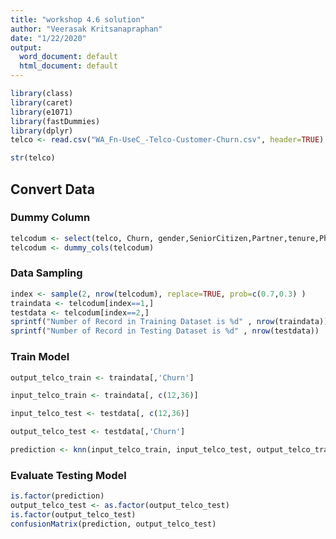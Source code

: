 ```yaml
---
title: "workshop 4.6 solution"
author: "Veerasak Kritsanapraphan"
date: "1/22/2020"
output:
  word_document: default
  html_document: default
---
```


```r
library(class)
library(caret)
library(e1071)
library(fastDummies)
library(dplyr)
telco <- read.csv("WA_Fn-UseC_-Telco-Customer-Churn.csv", header=TRUE)
```


```r
str(telco)
```

## Convert Data

### Dummy Column
```r
telcodum <- select(telco, Churn, gender,SeniorCitizen,Partner,tenure,PhoneService, MultipleLines,OnlineBackup,Contract,PaperlessBilling,PaymentMethod, MonthlyCharges ,TotalCharges)
telcodum <- dummy_cols(telcodum)
```

### Data Sampling
```r
index <- sample(2, nrow(telcodum), replace=TRUE, prob=c(0.7,0.3) )
traindata <- telcodum[index==1,]
testdata <- telcodum[index==2,]
sprintf("Number of Record in Training Dataset is %d" , nrow(traindata))
sprintf("Number of Record in Testing Dataset is %d" , nrow(testdata))
```

### Train Model  
```r
output_telco_train <- traindata[,'Churn']

input_telco_train <- traindata[, c(12,36)]

input_telco_test <- testdata[, c(12,36)] 

output_telco_test <- testdata[,'Churn']

prediction <- knn(input_telco_train, input_telco_test, output_telco_train, k=5)  
```  

### Evaluate Testing Model  
```r
is.factor(prediction)
output_telco_test <- as.factor(output_telco_test)
is.factor(output_telco_test)
confusionMatrix(prediction, output_telco_test)  
```  
